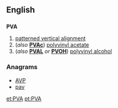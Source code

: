 ==English==

==={{initialism-old|en}}===
'''PVA'''
# [[patterned vertical alignment]]
#(''also'' '''[[PVAc]]''') [[polyvinyl acetate]]
#(''also'' '''[[PVAL]]''' ''or'' '''[[PVOH]]''') [[polyvinyl alcohol]]

===Anagrams===
* [[AVP#English|AVP]]
* [[pav#English|pav]]

[[et:PVA]]
[[pt:PVA]]
